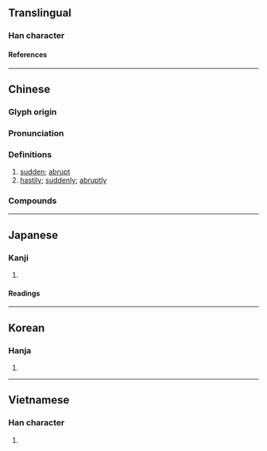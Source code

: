 {{character info}}
==Translingual==

===Han character===
{{Han char|rn=9|rad=人|as=08|sn=10|four=27234|canj=OLOK|ids=⿲亻丨⿱夂犬(GJK),⿲亻丨⿱攵犬(HT)}}

====References====
{{Han ref|kx=0107.220|dkj=00762|dj=0229.020|hdz=10175.060|uh=500F}}

----

==Chinese==
{{zh-forms|alt=倐,*儵,翛,𤟏}}

===Glyph origin===
{{Han etym}}
{{Han compound|攸|犬|ls=psc|c1=p|c2=s|t1=}}

===Pronunciation===
{{zh-pron
|m=shū,shù,1nb=Mainland,2nb=Taiwan
|c=suk1
|mc=<!---See 倐--->
|oc=y
|ma=
|cat=a,adv
}}

===Definitions===
{{zh-hanzi}}

# [[sudden]]; [[abrupt]]
# [[hastily]]; [[suddenly]]; [[abruptly]]

===Compounds===
{{zh-der|倏來忽往|倏然|倏爾|倏忽|倏瞬|倏地|倏眒}}

----

==Japanese==

===Kanji===
{{ja-kanji|grade=|rs=人08}}

# {{rfdef|ja|sort=人08}}

====Readings====
{{ja-readings
|on=しゅく
|kun=たちまち
}}

----

==Korean==

===Hanja===
{{ko-hanja|hangeul=[[숙]]|rv=suk|mr=suk}}

# {{rfdef|ko|sort=人08}}

----

==Vietnamese==

===Han character===
{{vi-readings|reading=thúc|rs=人08}}

# {{rfdef|vi|sort=人08}}